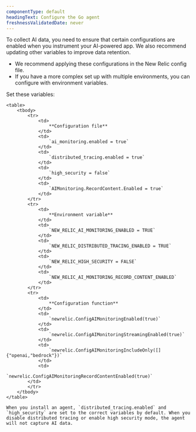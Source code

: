 ```yaml
---
componentType: default
headingText: Configure the Go agent
freshnessValidatedDate: never
---
```


To collect AI data, you need to ensure that certain configurations are enabled when you instrument your AI-powered app. We also recommend updating other variables to improve data retention.

* We recommend applying these configurations in the New Relic config file. 
* If you have a more complex set up with multiple environments, you can configure with environment variables.

Set these variables:

    <table>
        <tbody>
            <tr>
                <td>
                    **Configuration file**
                </td>
                <td>
                    `ai_monitoring.enabled = true`
                </td>
                <td>
                    `distributed_tracing.enabled = true`
                </td>
                <td>
                    `high_security = false`
                </td>
                <td>
                    `AIMonitoring.RecordContent.Enabled = true`
                </td>
            </tr>
            <tr>
                <td>
                    **Environment variable**
                </td>
                <td>
                    `NEW_RELIC_AI_MONITORING_ENABLED = TRUE`
                </td>
                <td>
                    `NEW_RELIC_DISTRIBUTED_TRACING_ENABLED = TRUE`
                </td>
                <td>
                    `NEW_RELIC_HIGH_SECURITY = FALSE`
                </td>
                <td>
                    `NEW_RELIC_AI_MONITORING_RECORD_CONTENT_ENABLED`
                </td>
            </tr>
            <tr>
                <td>
                    **Configuration function**
                </td>
                <td>
                    `newrelic.ConfigAIMonitoringEnabled(true)`                
                </td>
                <td>
                    `newrelic.ConfigAIMonitoringStreamingEnabled(true)`
                </td>
                <td>
                    `newrelic.ConfigAIMonitoringIncludeOnly([]{"openai,"bedrock"})`
                </td>
                <td>
                    `newrelic.ConfigAIMonitoringRecordContentEnabled(true)`
            </td>
            </tr>
        </tbody>
    </table>

    When you install an agent, `distributed_tracing.enabled` and `high_security` are set to the correct variables by default. When you disable distributed tracing or enable high security mode, the agent will not capture AI data.